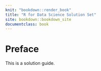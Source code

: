 ```yaml
---
knit: "bookdown::render_book"
title: "R for Data Science Solution Set"
site: bookdown::bookdown_site
documentclass: book
---
```


# Preface {-}

This is a solution guide.